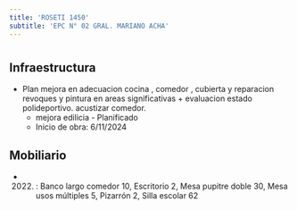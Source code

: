 ```yaml
---
title: 'ROSETI 1450'
subtitle: 'EPC N° 02 GRAL. MARIANO ACHA'
---
```


#
## Infraestructura

* Plan mejora en   adecuacion   cocina , comedor ,  cubierta  y reparacion revoques y pintura en areas significativas + evaluacion estado polideportivo. acustizar comedor. 
    + mejora edilicia - Planificado 
    + Inicio de obra: 6/11/2024 






## Mobiliario

*  (2022) : Banco largo comedor 10, Escritorio 2, Mesa pupitre doble 30, Mesa usos múltiples 5, Pizarrón 2, Silla escolar 62 



